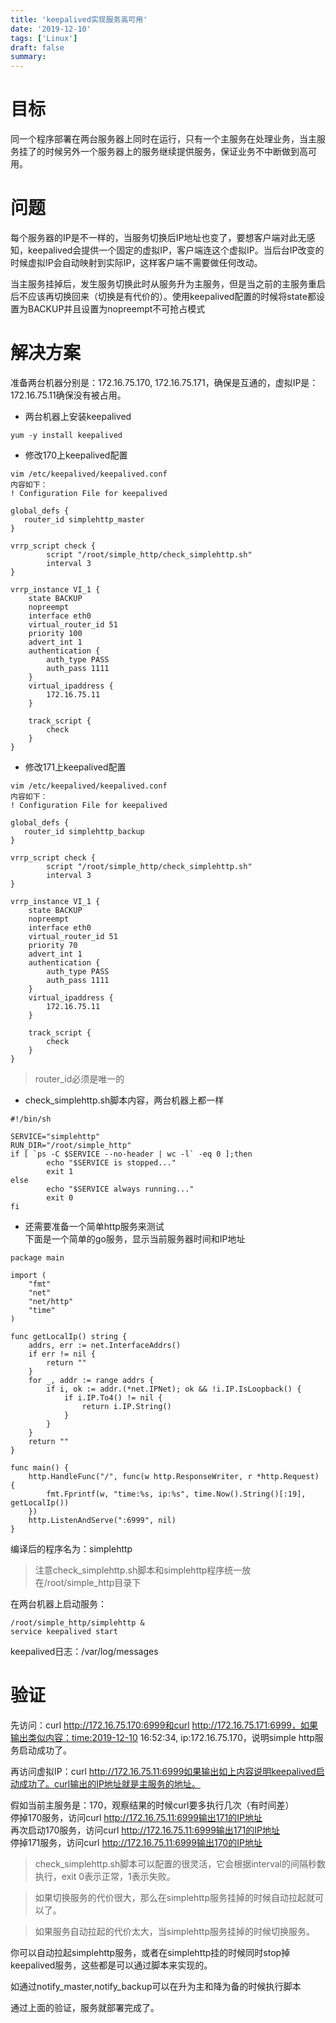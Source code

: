 ```yaml
---
title: 'keepalived实现服务高可用'
date: '2019-12-10'
tags: ['Linux']
draft: false
summary: 
---
```


# 目标
同一个程序部署在两台服务器上同时在运行，只有一个主服务在处理业务，当主服务挂了的时候另外一个服务器上的服务继续提供服务，保证业务不中断做到高可用。

# 问题
每个服务器的IP是不一样的，当服务切换后IP地址也变了，要想客户端对此无感知，keepalived会提供一个固定的虚拟IP，客户端连这个虚拟IP。当后台IP改变的时候虚拟IP会自动映射到实际IP，这样客户端不需要做任何改动。

当主服务挂掉后，发生服务切换此时从服务升为主服务，但是当之前的主服务重启后不应该再切换回来（切换是有代价的）。使用keepalived配置的时候将state都设置为BACKUP并且设置为nopreempt不可抢占模式

# 解决方案
准备两台机器分别是：172.16.75.170, 172.16.75.171，确保是互通的，虚拟IP是：172.16.75.11确保没有被占用。

* 两台机器上安装keepalived
```
yum -y install keepalived
```

* 修改170上keepalived配置
```
vim /etc/keepalived/keepalived.conf
内容如下：
! Configuration File for keepalived

global_defs {
   router_id simplehttp_master
}

vrrp_script check {
        script "/root/simple_http/check_simplehttp.sh"
        interval 3
}

vrrp_instance VI_1 {
    state BACKUP
    nopreempt
    interface eth0
    virtual_router_id 51
    priority 100
    advert_int 1
    authentication {
        auth_type PASS
        auth_pass 1111
    }
    virtual_ipaddress {
        172.16.75.11
    }

    track_script {
        check
    }
}
```

* 修改171上keepalived配置
```
vim /etc/keepalived/keepalived.conf
内容如下：
! Configuration File for keepalived

global_defs {
   router_id simplehttp_backup
}

vrrp_script check {
        script "/root/simple_http/check_simplehttp.sh"
        interval 3
}

vrrp_instance VI_1 {
    state BACKUP
    nopreempt
    interface eth0
    virtual_router_id 51
    priority 70
    advert_int 1
    authentication {
        auth_type PASS
        auth_pass 1111
    }
    virtual_ipaddress {
        172.16.75.11
    }

    track_script {
        check
    }
}
```
> router_id必须是唯一的

* check_simplehttp.sh脚本内容，两台机器上都一样
```
#!/bin/sh

SERVICE="simplehttp"
RUN_DIR="/root/simple_http"
if [ `ps -C $SERVICE --no-header | wc -l` -eq 0 ];then
        echo "$SERVICE is stopped..."
        exit 1
else
        echo "$SERVICE always running..."
        exit 0
fi
```

* 还需要准备一个简单http服务来测试  
下面是一个简单的go服务，显示当前服务器时间和IP地址
```
package main

import (
	"fmt"
	"net"
	"net/http"
	"time"
)

func getLocalIp() string {
	addrs, err := net.InterfaceAddrs()
	if err != nil {
		return ""
	}
	for _, addr := range addrs {
		if i, ok := addr.(*net.IPNet); ok && !i.IP.IsLoopback() {
			if i.IP.To4() != nil {
				return i.IP.String()
			}
		}
	}
	return ""
}

func main() {
	http.HandleFunc("/", func(w http.ResponseWriter, r *http.Request) {
		fmt.Fprintf(w, "time:%s, ip:%s", time.Now().String()[:19], getLocalIp())
	})
	http.ListenAndServe(":6999", nil)
}
```
编译后的程序名为：simplehttp

> 注意check_simplehttp.sh脚本和simplehttp程序统一放在/root/simple_http目录下

在两台机器上启动服务：
```
/root/simple_http/simplehttp &
service keepalived start
```
keepalived日志：/var/log/messages

# 验证
先访问：curl http://172.16.75.170:6999和curl http://172.16.75.171:6999，如果输出类似内容：time:2019-12-10 16:52:34, ip:172.16.75.170，说明simple http服务启动成功了。

再访问虚拟IP：curl http://172.16.75.11:6999如果输出如上内容说明keepalived启动成功了。curl输出的IP地址就是主服务的地址。

假如当前主服务是：170，观察结果的时候curl要多执行几次（有时间差）  
停掉170服务，访问curl http://172.16.75.11:6999输出171的IP地址    
再次启动170服务，访问curl http://172.16.75.11:6999输出171的IP地址    
停掉171服务，访问curl http://172.16.75.11:6999输出170的IP地址   

> check_simplehttp.sh脚本可以配置的很灵活，它会根据interval的间隔秒数执行，exit 0表示正常，1表示失败。

> 如果切换服务的代价很大，那么在simplehttp服务挂掉的时候自动拉起就可以了。

> 如果服务自动拉起的代价太大，当simplehttp服务挂掉的时候切换服务。

你可以自动拉起simplehttp服务，或者在simplehttp挂的时候同时stop掉keepalived服务，这些都是可以通过脚本来实现的。

如通过notify_master,notify_backup可以在升为主和降为备的时候执行脚本  

通过上面的验证，服务就部署完成了。
